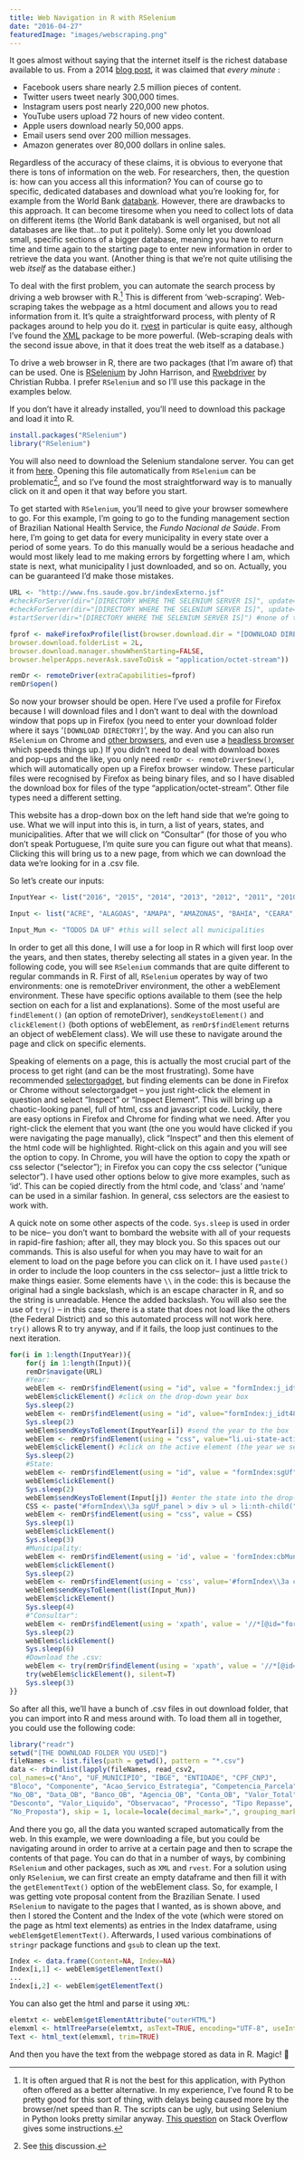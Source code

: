 ```yaml
---
title: Web Navigation in R with RSelenium
date: "2016-04-27"
featuredImage: "images/webscraping.png"
---
```


It goes almost without saying that the internet itself is the richest database available to us. From a 2014 [blog post](http://aci.info/2014/07/12/the-data-explosion-in-2014-minute-by-minute-infographic/), it was claimed that _every minute_ :

- Facebook users share nearly 2.5 million pieces of content.
- Twitter users tweet nearly 300,000 times.
- Instagram users post nearly 220,000 new photos.
- YouTube users upload 72 hours of new video content.
- Apple users download nearly 50,000 apps.
- Email users send over 200 million messages.
- Amazon generates over 80,000 dollars in online sales.

Regardless of the accuracy of these claims, it is obvious to everyone that there is tons of information on the web. For researchers, then, the question is: how can you access all this information? You can of course go to specific, dedicated databases and download what you’re looking for, for example from the World Bank [databank](http://databank.worldbank.org/data/home.aspx). However, there are drawbacks to this approach. It can become tiresome when you need to collect lots of data on different items (the World Bank databank is well organised, but not all databases are like that…to put it politely). Some only let you download small, specific sections of a bigger database, meaning you have to return time and time again to the starting page to enter new information in order to retrieve the data you want. (Another thing is that we’re not quite utilising the web _itself_ as the database either.)

To deal with the first problem, you can automate the search process by driving a web browser with R.[^1] This is different from ‘web-scraping’. Web-scraping takes the webpage as a html document and allows you to read information from it. It’s quite a straightforward process, with plenty of R packages around to help you do it. [rvest](https://github.com/hadley/rvest) in particular is quite easy, although I’ve found the [XML](https://cran.r-project.org/web/packages/XML/XML.pdf) package to be more powerful. (Web-scraping deals with the second issue above, in that it does treat the web itself as a database.)

To drive a web browser in R, there are two packages (that I’m aware of) that can be used. One is [RSelenium](https://github.com/ropensci/RSelenium) by John Harrison, and [Rwebdriver](https://github.com/crubba/Rwebdriver) by Christian Rubba. I prefer `RSelenium` and so I’ll use this package in the examples below.

If you don’t have it already installed, you’ll need to download this package and load it into R.

```r
install.packages("RSelenium")
library("RSelenium")
```

You will also need to download the Selenium standalone server. You can get it from [here](http://www.seleniumhq.org/download/). Opening this file automatically from `RSelenium` can be problematic[^2], and so I’ve found the most straightforward way is to manually click on it and open it that way before you start.

To get started with `RSelenium`, you’ll need to give your browser somewhere to go. For this example, I’m going to go to the funding management section of Brazilian National Health Service, the _Fundo Nacional de Saúde_. From here, I’m going to get data for every municipality in every state over a period of some years. To do this manually would be a serious headache and would most likely lead to me making errors by forgetting where I am, which state is next, what municipality I just downloaded, and so on. Actually, you can be guaranteed I’d make those mistakes.

```r
URL <- "http://www.fns.saude.gov.br/indexExterno.jsf"
#checkForServer(dir="[DIRECTORY WHERE THE SELENIUM SERVER IS]", update=FALSE)
#checkForServer(dir="[DIRECTORY WHERE THE SELENIUM SERVER IS]", update=TRUE) # if you want to update
#startServer(dir="[DIRECTORY WHERE THE SELENIUM SERVER IS]") #none of these three are necessary if you click on the server first and manually open it.

fprof <- makeFirefoxProfile(list(browser.download.dir = "[DOWNLOAD DIRECTORY]",
browser.download.folderList = 2L,
browser.download.manager.showWhenStarting=FALSE,
browser.helperApps.neverAsk.saveToDisk = "application/octet-stream"))

remDr <- remoteDriver(extraCapabilities=fprof)
remDr$open()
```

So now your browser should be open. Here I’ve used a profile for Firefox because I will download files and I don’t want to deal with the download window that pops up in Firefox (you need to enter your download folder where it says ‘`[DOWNLOAD DIRECTORY]`’, by the way. And you can also run `RSelenium` on Chrome and [other browsers](http://rpubs.com/johndharrison/13885), and even use a [headless browser](https://rpubs.com/johndharrison/RSelenium-headless) which speeds things up.) If you didn’t need to deal with download boxes and pop-ups and the like, you only need `remDr <- remoteDriver$new()`, which will automatically open up a Firefox browser window. These particular files were recognised by Firefox as being binary files, and so I have disabled the download box for files of the type “application/octet-stream”. Other file types need a different setting.

This website has a drop-down box on the left hand side that we’re going to use. What we will input into this is, in turn, a list of years, states, and municipalities. After that we will click on “Consultar” (for those of you who don’t speak Portuguese, I’m quite sure you can figure out what that means). Clicking this will bring us to a new page, from which we can download the data we’re looking for in a .csv file.

So let’s create our inputs:

```r
InputYear <- list("2016", "2015", "2014", "2013", "2012", "2011", "2010", "2009")

Input <- list("ACRE", "ALAGOAS", "AMAPA", "AMAZONAS", "BAHIA", "CEARA", "DISTRITO FEDERAL", "ESPIRITO SANTO", "GOIAS", "MARANHAO", "MATO GROSSO", "MATO GROSSO DO SUL", "MINAS GERAIS", "PARA", "PARAIBA", "PARANA", "PERNAMBUCO", "PIAUI", "RIO DO JANEIRO", "RIO GRANDE DO NORTE", "RIO GRANDE DO SUL", "RONDONIA", "RORAIMA", "SANTA CATARINA", "SAO PAULO", "SERGIPE", "TOCANTINS")

Input_Mun <- "TODOS DA UF" #this will select all municipalities
```

In order to get all this done, I will use a for loop in R which will first loop over the years, and then states, thereby selecting all states in a given year. In the following code, you will see `RSelenium` commands that are quite different to regular commands in R. First of all, `RSelenium` operates by way of two environments: one is remoteDriver environment, the other a webElement environment. These have specific options available to them (see the help section on each for a list and explanations). Some of the most useful are `findElement()` (an option of remoteDriver), `sendKeystoElement()` and `clickElement()` (both options of webElement, as `remDr$findElement` returns an object of webElement class). We will use these to navigate around the page and click on specific elements.

Speaking of elements on a page, this is actually the most crucial part of the process to get right (and can be the most frustrating). Some have recommended [selectorgadget](http://selectorgadget.com/), but finding elements can be done in Firefox or Chrome without selectorgadget – you just right-click the element in question and select “Inspect” or “Inspect Element”. This will bring up a chaotic-looking panel, full of html, css and javascript code. Luckily, there are easy options in Firefox and Chrome for finding what we need. After you right-click the element that you want (the one you would have clicked if you were navigating the page manually), click “Inspect” and then this element of the html code will be highlighted. Right-click on this again and you will see the option to copy. In Chrome, you will have the option to copy the xpath or css selector (“selector”); in Firefox you can copy the css selector (“unique selector”). I have used other options below to give more examples, such as ‘id’. This can be copied directly from the html code, and ‘class’ and ‘name’ can be used in a similar fashion. In general, css selectors are the easiest to work with.

A quick note on some other aspects of the code. `Sys.sleep` is used in order to be nice– you don’t want to bombard the website with all of your requests in rapid-fire fashion; after all, they may block you. So this spaces out our commands. This is also useful for when you may have to wait for an element to load on the page before you can click on it. I have used `paste()` in order to include the loop counters in the css selector– just a little trick to make things easier. Some elements have `\\` in the code: this is because the original had a single backslash, which is an escape character in R, and so the string is unreadable. Hence the added backslash. You will also see the use of `try()` – in this case, there is a state that does not load like the others (the Federal District) and so this automated process will not work here. `try()` allows R to try anyway, and if it fails, the loop just continues to the next iteration.

```r
for(i in 1:length(InputYear)){
    for(j in 1:length(Input)){
    remDr$navigate(URL)
    #Year:
    webElem <- remDr$findElement(using = "id", value = "formIndex:j_idt48")
    webElem$clickElement() #click on the drop-down year box
    Sys.sleep(2)
    webElem <- remDr$findElement(using = "id", value="formIndex:j_idt48_input")
    Sys.sleep(2)
    webElem$sendKeysToElement(InputYear[i]) #send the year to the box
    webElem <- remDr$findElement(using = "css", value="li.ui-state-active")
    webElem$clickElement() #click on the active element (the year we sent)
    Sys.sleep(2)
    #State:
    webElem <- remDr$findElement(using = "id", value = "formIndex:sgUf")
    webElem$clickElement()
    Sys.sleep(2)
    webElem$sendKeysToElement(Input[j]) #enter the state into the drop-down box
    CSS <- paste("#formIndex\\3a sgUf_panel > div > ul > li:nth-child(", j+2, ")", sep="")
    webElem <- remDr$findElement(using = "css", value = CSS)
    Sys.sleep(1)
    webElem$clickElement()
    Sys.sleep(3)
    #Municipality:
    webElem <- remDr$findElement(using = 'id', value = 'formIndex:cbMunicipio')
    webElem$clickElement()
    Sys.sleep(2)
    webElem <- remDr$findElement(using = 'css', value='#formIndex\\3a cbMunicipio_panel > div > ul > li:nth-child(2)')
    webElem$sendKeysToElement(list(Input_Mun))
    webElem$clickElement()
    Sys.sleep(4)
    #"Consultar":
    webElem <- remDr$findElement(using = 'xpath', value = '//*[@id="formIndex:j_idt60"]')
    Sys.sleep(2)
    webElem$clickElement()
    Sys.sleep(6)
    #Download the .csv:
    webElem <- try(remDr$findElement(using = 'xpath', value = '//*[@id="formIndex"]/div[4]/input'), silent=T)
    try(webElem$clickElement(), silent=T)
    Sys.sleep(3)
}}
```

So after all this, we’ll have a bunch of .csv files in out download folder, that you can import into R and mess around with. To load them all in together, you could use the following code:

```r
library("readr")
setwd("[THE DOWNLOAD FOLDER YOU USED]")
fileNames <- list.files(path = getwd(), pattern = "*.csv")
data <- rbindlist(lapply(fileNames, read_csv2,
col_names=c("Ano", "UF_MUNICIPIO", "IBGE", "ENTIDADE", "CPF_CNPJ",
"Bloco", "Componente", "Acao_Servico_Estrategia", "Competencia_Parcela",
"No_OB", "Data_OB", "Banco_OB", "Agencia_OB", "Conta_OB", "Valor_Total",
"Desconto", "Valor_Liquido", "Observacao", "Processo", "Tipo Repasse",
"No_Proposta"), skip = 1, locale=locale(decimal_mark=",", grouping_mark=".")))
```

And there you go, all the data you wanted scraped automatically from the web. In this example, we were downloading a file, but you could be navigating around in order to arrive at a certain page and then to scrape the contents of that page. You can do that in a number of ways, by combining `RSelenium` and other packages, such as `XML` and `rvest`. For a solution using only `RSelenium`, we can first create an empty dataframe and then fill it with the `getElementText()` option of the webElement class. So, for example, I was getting vote proposal content from the Brazilian Senate. I used `RSelenium` to navigate to the pages that I wanted, as is shown above, and then I stored the Content and the Index of the vote (which were stored on the page as html text elements) as entries in the Index dataframe, using `webElem$getElementText()`. Afterwards, I used various combinations of `stringr` package functions and `gsub` to clean up the text.

```r
Index <- data.frame(Content=NA, Index=NA)
Index[i,1] <- webElem$getElementText()
...
Index[i,2] <- webElem$getElementText()
```

You can also get the html and parse it using `XML`:

```r
elemtxt <- webElem$getElementAttribute("outerHTML")
elemxml <- htmlTreeParse(elemtxt, asText=TRUE, encoding="UTF-8", useInternalNodes=TRUE)
Text <- html_text(elemxml, trim=TRUE)
```

And then you have the text from the webpage stored as data in R. Magic! 🤟

[^1]: It is often argued that R is not the best for this application, with Python often offered as a better alternative. In my experience, I’ve found R to be pretty good for this sort of thing, with delays being caused more by the browser/net speed than R. The scripts can be ugly, but using Selenium in Python looks pretty similar anyway. [This question](http://stackoverflow.com/questions/17540971/how-to-use-selenium-with-python) on Stack Overflow gives some instructions.
[^2]: See [this](https://github.com/ropensci/RSelenium/issues/54) discussion.

<link rel="image_src" href="http://i.imgur.com/v7y6SVt.png?1" />
